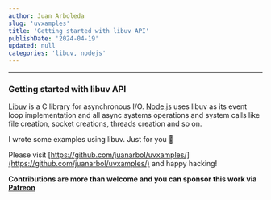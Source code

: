 ```yaml
---
author: Juan Arboleda
slug: 'uvxamples'
title: 'Getting started with libuv API'
publishDate: '2024-04-19'
updated: null
categories: 'libuv, nodejs'
---
```


---

### Getting started with libuv API

[Libuv](https://libuv.org/) is a C library for asynchronous I/O.
[Node.js](https://nodejs.org) uses libuv as its event loop implementation and
all async systems operations and system calls like file creation, socket
creations, threads creation and so on.

I wrote some examples using libuv. Just for you 🩵

Please visit [https://github.com/juanarbol/uvxamples/](https://github.com/juanarbol/uvxamples/)
and happy hacking!

__Contributions are more than welcome and you can sponsor this work via [Patreon](https://patreon.com/soyjuanarbol)__

